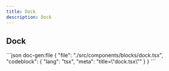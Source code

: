 ```yaml
---
title: Dock
description: Dock
---
```




## Dock

<DockBar></DockBar>

<CodeBlockWrapper>
```json doc-gen:file
{
  "file": "./src/components/blocks/dock.tsx",
    "codeblock": {
    "lang": "tsx",
    "meta": "title=\"dock.tsx\""
  }
}
```
</CodeBlockWrapper>
